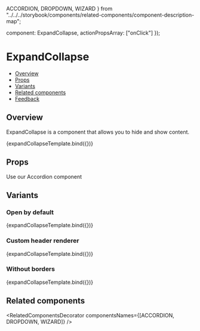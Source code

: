   ACCORDION,
  DROPDOWN,
  WIZARD
} from "../../../storybook/components/related-components/component-description-map";

  component: ExpandCollapse,
  actionPropsArray: ["onClick"]
});

<Meta
  title="Data Display/ExpandCollapse"
  component={ExpandCollapse}
  argTypes={metaSettings.argTypes}
  decorators={metaSettings.decorators}
/>

# ExpandCollapse

- [Overview](#overview)
- [Props](#props)
- [Variants](#variants)
- [Related components](#related-components)
- [Feedback](#feedback)

## Overview

ExpandCollapse is a component that allows you to hide and show content.

<Canvas>
  <Story name="Overview" args={{ title: "Expand collapse" }}>
    {expandCollapseTemplate.bind({})}
  </Story>
</Canvas>

## Props

<ArgsTable story="Overview" />

<Tip title="Want to combine multiple ExpandCollapse?">
  Use our
  <Link size={Link.sizes.SMALL} href="/?path=/docs/data-display-accordion--overview">
    Accordion
  </Link>
  component
</Tip>

## Variants

### Open by default

<Canvas>
  <Story name="Open by default" args={{ defaultOpenState: true, title: "ExpandCollapse title" }}>
    {expandCollapseTemplate.bind({})}
  </Story>
</Canvas>

### Custom header renderer

<Canvas>
  <Story
    name="Custom header renderer"
    args={{
      headerComponentRenderer: ExpandCollapseCustomHeadingComponent
    }}
  >
    {expandCollapseTemplate.bind({})}
  </Story>
</Canvas>

### Without borders

<Canvas>
  <Story
    name="Without borders"
    args={{
      title: "ExpandCollapse title",
      hideBorder: true
    }}
  >
    {expandCollapseTemplate.bind({})}
  </Story>
</Canvas>

## Related components

<RelatedComponentsDecorator componentsNames={[ACCORDION, DROPDOWN, WIZARD]} />
